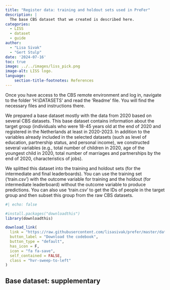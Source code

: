 ```yaml
---
title: "Register data: training and holdout sets used in PreFer"
description: |
  The base CBS dataset that we created is described here.
categories:
  - LISS
  - dataset
  - guide
author: 
  - "Lisa Sivak"
  - "Gert Stulp"
date: '2024-07-16'
toc: true
image: ../../images/liss_pick.png
image-alt: LISS logo. 
language: 
    section-title-footnotes: References
---
```


Once you have access to the CBS remote environment and log in, navigate to the folder 'H:\\DATASETS' and read the 'Readme' file. You will find the necessary files and instructions there.  

We prepared a base dataset mostly with the data from 2020 based on several CBS datasets. This base dataset contains information about the target group (individuals who were 18-45 years old at the end of 2020 and registered in the Netherlands at least in 2020-2023. In addition to the variables already included in the selected datasets (such as level of education, partnership status, and personal income), we constructed several variables (e.g., total number of children in 2020, age of the youngest child in 2020, total number of marriages and partnerships by the end of 2020, characteristics of jobs).

We splitted this dataset into the training and holdout sets (for the intermediate and final leaderboards). You can use the training set ('train.csv') with the outcome variable for training and the holdout (for intermediate leaderboard) without the outcome variable to produce predictions. You can also use 'train.csv' to get the IDs of people in the target group and then subset this group from the raw CBS datasets. 






```r
#| echo: false

#install.packages("downloadthis")
library(downloadthis)

download_link(
  link = "https://raw.githubusercontent.com/lisasivak/prefer/master/data/codebook_base_file.xlsx",
  button_label = "Download the codebook",
  button_type = "default",
  has_icon = F,
  icon = "fa fa-save",
  self_contained = FALSE,
  class = "hvr-sweep-to-left"
)
```


## Base dataset: supplementary

